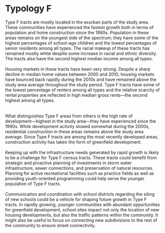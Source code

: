 # Typology F

Type F tracts are mostly located in the exurban parts of the study area. These communities have experienced the fastest growth both in terms of population and home construction since the 1990s. Population in these areas remains on the youngest side of the spectrum; they have some of the highest percentages of school-age children and the lowest percentages of senior residents among all types. The racial makeup of these tracts has remained mostly white despite some increase in racial and ethnic diversity. The tracts also have the second highest median income among all types.
<br>
<br>
Housing markets in these tracts have been very strong. Despite a sharp decline in median home values between 2000 and 2010, housing markets have bounced back rapidly during the 2010s and have remained above the study area average throughout the study period. Type F tracts have some of the lowest percentage of renters among all types and the relative scarcity of rental properties are reflected in high median gross rents—the second highest among all types.  
<br>
<br>
What distinguishes Type F areas from others is the high rate of development—highest in the study area—they have experienced since the 1990s. While development activity slowed somewhat during the 2000s, residential construction in these areas remains above the study area average. Since Type F tracts are among the most recently developed areas, construction activity has taken the form of greenfield development.
<br>
<br>
Keeping up with the infrastructure needs generated by rapid growth is likely to be a challenge for Type F census tracts. These tracts could benefit from strategic and proactive planning of investments in storm water infrastructure, sewer connections, and preservation of natural resources. Planning for active recreational facilities such as practice fields as well as providing youth-oriented programming could help serve the younger population of Type F tracts.
<br>
<br>
Communication and coordination with school districts regarding the siting of new schools could be a vehicle for shaping future growth in Type F tracts. In rapidly growing, younger communities with abundant opportunities for greenfield development, school sites impact not only the location of new housing developments, but also the traffic patterns within the community. It might also be useful to focus on connecting new subdivisions to the rest of the community to ensure street connectivity.

